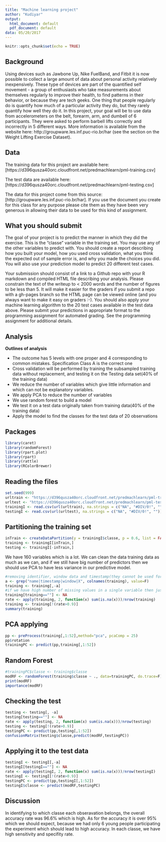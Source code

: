 ---
title: "Machine learning project"
author: "Kudiyar"
output:
  html_document: default
  pdf_document: default
data: 05/20/2017
---

```{r setup, include=FALSE}
knitr::opts_chunk$set(echo = TRUE)
```

## **Background**

Using devices such as Jawbone Up, Nike FuelBand, and Fitbit it is now possible to collect a large amount of data about personal activity relatively inexpensively. These type of devices are part of the quantified self movement - a group of enthusiasts who take measurements about themselves regularly to improve their health, to find patterns in their behavior, or because they are tech geeks. One thing that people regularly do is quantify how much of a particular activity they do, but they rarely quantify how well they do it. In this project, your goal will be to use data from accelerometers on the belt, forearm, arm, and dumbell of 6 participants. They were asked to perform barbell lifts correctly and incorrectly in 5 different ways. More information is available from the website here: http://groupware.les.inf.puc-rio.br/har (see the section on the Weight Lifting Exercise Dataset).

## **Data**

The training data for this project are available here: [https://d396qusza40orc.cloudfront.net/predmachlearn/pml-training.csv]

The test data are available here: [https://d396qusza40orc.cloudfront.net/predmachlearn/pml-testing.csv]

The data for this project come from this source: [http://groupware.les.inf.puc-rio.br/har]. If you use the document you create for this class for any purpose please cite them as they have been very generous in allowing their data to be used for this kind of assignment.

## **What you should submit**

The goal of your project is to predict the manner in which they did the exercise. This is the "classe" variable in the training set. You may use any of the other variables to predict with. You should create a report describing how you built your model, how you used cross validation, what you think the expected out of sample error is, and why you made the choices you did. You will also use your prediction model to predict 20 different test cases.

Your submission should consist of a link to a Github repo with your R markdown and compiled HTML file describing your analysis. Please constrain the text of the writeup to < 2000 words and the number of figures to be less than 5. It will make it easier for the graders if you submit a repo with a gh-pages branch so the HTML page can be viewed online (and you always want to make it easy on graders :-). You should also apply your machine learning algorithm to the 20 test cases available in the test data above. Please submit your predictions in appropriate format to the programming assignment for automated grading. See the programming assignment for additional details.

## **Analysis**

**Outlines of analysis**

* The outcome has 5 levels with one proper and 4 corresponding to common mistakes. Specification Class A is the correct one
* Cross validation will be performed by training the subsampled training data without replacement, and testing it on the Testing data set(40% of the training data)
* We reduce the number of variables which give little information and which can not be explanatory variables.
* We apply PCA to reduce the number of variables
* We use random forest to build a model
* We test it on a test data originally taken from training data(40% of the training data)
* Apply the model to find the classes for the test data of 20 observations

## **Packages**
```{r, echo = TRUE, warning = FALSE, results="hide"}
library(caret)
library(randomForest)
library(rpart.plot)
library(rpart)
library(rattle)
library(RColorBrewer)
```
## **Reading the files**
```{r, echo = TRUE}
set.seed(999)
urltrain <- "https://d396qusza40orc.cloudfront.net/predmachlearn/pml-training.csv"
urltest <- "https://d396qusza40orc.cloudfront.net/predmachlearn/pml-testing.csv"
trainingI <- read.csv(url(urltrain), na.strings = c("NA", "#DIV/0!", ""))
testingI <- read.csv(url(urltest), na.strings = c("NA", "#DIV/0!", ""))
```
## **Partitioning the training set**
```{r, echo = TRUE}
inTrain <- createDataPartition(y = trainingI$classe, p = 0.6, list = FALSE)
training <- trainingI[inTrain,]
testing <- trainingI[-inTrain,]
```
We have 160 variables which is a lot. We can clean the data training data as much as we can, and if we still have big number of predictors then we should use PCA to have less variance in our predictive model.
```{r, echo = TRUE, eval = TRUE, results="hide"}
#removing identifier, window data and timestamp(they cannot be used for prediction)
a <- grep("name|timestamp|window|X", colnames(training), value=F) 
training <- training[,-a]
#if we have high number of missing values in a single variable then just remove that variable
training[training==""] <- NA
rate <- apply(training, 2, function(x) sum(is.na(x)))/nrow(training)
training <- training[!(rate>0.9)]
summary(training)
```
## **PCA applying**
```{r, echo = TRUE, eval=TRUE, results="hide"}
pp <- preProcess(training[,1:52],method="pca", pcaComp = 25)
pp$rotation
trainingPC <- predict(pp,training[,1:52])
```
## **Random Forest**
```{r, echo = TRUE}
#trainingPC$classe <- training$classe
modRF <- randomForest(training$classe ~ ., data=trainingPC, do.trace=F)
print(modRF)
importance(modRF)
```
## **Checking the test**
```{r, echo=TRUE, eval = TRUE}
testing <- testing[, -a]
testing[testing==""] <- NA
rate <- apply(testing, 2, function(x) sum(is.na(x)))/nrow(testing)
testing <- testing[!(rate>0.9)]
testingPC <- predict(pp,testing[,1:52])
confusionMatrix(testing$classe,predict(modRF,testingPC))
```
## **Applying it to the test data**
```{r, results = "hide"}
testingI <- testingI[,-a]
testingI[testingI==""] <- NA
rate <- apply(testingI, 2, function(x) sum(is.na(x)))/nrow(testingI)
testingI <- testingI[!(rate>0.9)]
testingPC <- predict(pp,testingI[,1:52])
testingI$classe <- predict(modRF,testingPC)
```
## **Discussion**
In identifying to which classe each obseravation belongs, the overall accuracy rate was 96.6% which is high. As for the accuracy it is over 95% which we should expect, because we had only 6 young people participating the experiment which should lead to high accuracy. In each classe, we have high sensitivity and specifity rate. 
